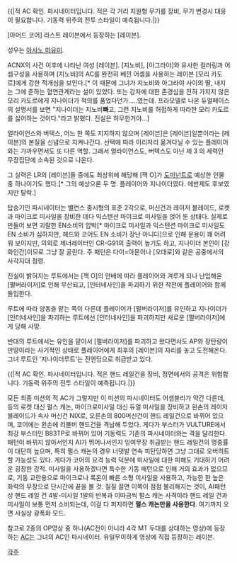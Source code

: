 {{|적 AC 확인. 파시네이터입니다.
적은 각 거리 지원형 무기를 장비, 무기 변경시 대응이 필요합니다.
기동력 위주의 전투 스타일이 예측됩니다.|}}

[아머드 코어] 라스트 레이븐에서 등장하는 [레이븐].

성우는 [[아사노 마유미]].

ACNX의 사건 이후에 나타난 여성 [레이븐]. 
[지노비], [아그라야]와 유사한 컬러링과 어셈구성을 사용하며 [지노비]의 AC를 완전히 베낀 어셈을 사용하는 레이븐 [모리 카도르]에게 강한 적개심을 보인다.[* 이 때문에 그녀가 지노비와 아그라야 사이의 딸, 내지는 그에 준하는 혈연관계라는 설이 있었다. 또는 강자에 대한 존경심을 전혀 가지지 않은 모리 카도르에게 지나이더가 적의를 품었다던가.....였는데. 프라모델로 나온 듀얼페이스의 설명서를 보면 "지나이더는 지노비'''빠'''고, 그런 지노비를 허접하게 따라한 모리 카도르를 싫어하는 것이다."라고 밝혔다. 진실은 허무한거야...] 

얼라이언스와 버텍스, 어느 한 쪽도 지지하지 않으며 [레이븐]은 [레이븐]일뿐이라는 [레이븐]의 본질을 신념으로 지켜나간다. 선택에 따라 이리저리 옮겨다닐 수 있는 플레이어와는 가까우면서도 또 다른 역할. 그래서 얼라이언스도, 버텍스도 아닌 제 3 의 세력인 무장집단에 소속된 것으로 나온다.

그 실력은 LR의 [레이븐]들 중에도 최상위에 해당해 [잭 O]가 [[도미넌트]]로 예상한 인물 중 하나이기도 했다.[* 그의 예상으론 두 명. 플레이어와 지나이더였다. 에반제도 후보였지만 탈락.] 

탑승기인 파시네이터는 밸런스 중시형의 표준 2각으로, 머신건과 레이저 블레이드, 로켓과 마이크로 미사일을 장비한 데다 익스텐션 마이크로 미사일을 얹어 둔 상태다. 실제로 만들어 보면 괴랄한 EN소비의 압박[* 마이크로 미사일과 익스텐션 마이크로 미사일도 EN 소비가 심하지만, 헤드와 코어도 EN 소비가 장난 아니다]으로 인해 운용이 꽤 어려워 보이지만, 의외로 제너레이터인 CR-G91의 출력이 높기도 하고, 지나이더 본인이 [강화인간]이므로 그냥 잘 굴린다. 주 패턴은 다이=아몬이나 [오대로]와 같은 공중에서의 사각지대 점령.


진실이 밝혀지는 루트에서는 [잭 O]의 안배에 따라 플레이어와 겨루게 되나 난입해온 [펄버라이저]로 인해 무산되고, [인터네사인]을 파괴하기 위한 작전에 플레이어와 함께 돌입한다. 

루트에 따라 양동을 맡는 쪽이 다른데 플레이어가 [펄버라이저]를 유인하고 지나이더가 [인터네사인]을 파괴하는 루트에선 [인터네사인]을 파괴하지만 새로운 [펄버라이저]에게 당해 사망. 

반대의 루트에서는 유인을 맡아서 [펄버라이저]를 파괴하고 왔다면서도 AP와 장탄량이 만땅이라는 사기적인 상태로 플레이어에게 최후의 [레이븐]의 자리를 놓고 도전해온다. 그녀 루트인 '지나이더루트'는 진엔딩으로 취급받고 있다. 


{{|적 AC 확인. 파시네이터입니다.
적은 핸드 레일건을 장비, 정면에서의 공격은 위험합니다.
기동력 위주의 전투 스타일이 예측됩니다.|}}

{{{#!html
<object width="480" height="385"><param name="movie" value="http://www.youtube.com/v/hirQvyEkxzI?fs=1&amp;hl=en_US"></param><param name="allowFullScreen" value="true"></param><param name="allowscriptaccess" value="always"></param><embed src="http://www.youtube.com/v/hirQvyEkxzI?fs=1&amp;hl=en_US" type="application/x-shockwave-flash" allowscriptaccess="always" allowfullscreen="true" width="480" height="385"></embed></object>
}}}

모든 최종 미션의 적 AC가 그렇지만 이 미션의 파시네이터도 어셈블리가 약간 다른데, 등의 로켓 대신 펄스 캐논, 마이크로미사일 대신 듀얼 미사일을 장비하고 왼손의 레이저 블레이드가 속사 머신건 NIX로, 오른손의 800머신건이 핸드 레일건으로 바뀌어 있으며, 코어에는 왼손에 리볼버 핸드건을 격납해 두었다. 게다가 부스터가 VULTURE에서 최강 부스터인 B83TP로 바뀌어 있어 기동력도 기존의 파시네이터와는 격을 달리한다.
패턴이 바뀌지 않아서인지 AI가 뛰어나서인지 잉여무장 취급받는 핸드 레일건의 명중률이 대단히 높으며, 특히 펄스 캐논의 경우 너댓발 연속 피탄당하면 그냥 그대로 오버히트할 가능성도 있다. 게다가 코어의 요격 능력 덕분에 미사일에 대한 피해도 기대하기 어려운 굉장한 강적. 미사일을 사용하겠다면 특수한 기동 패턴으로 인해 거의 효과가 없으므로, 기동 교란용으로 마이크로나 록온이 빠른 소형 미사일을 사용하고, 가능한 한 높은 화력의 무장으로 단시간에 끝을 볼 것. 질질 끌면 이쪽이 점점 불리해지는 것이, AI패턴상 핸드 레일 건 4발-미사일 1발의 반복과 이따금씩 펄스 캐논 사격이라 핸드 레일 건과 미사일이 보통 먼저 소비되는데, 이걸 다 퍼지하면 '''펄스 캐논만을 사용한다'''. 여기까지 오면 사실상 광폭화 모드.



참고로 2종의 OP영상 중 하나(AC전이 아니라 4각 MT 두대를 상대하는 영상)에 등장하는 [[AC]]는 그녀의 AC인 파시네이터. 유일무이하게 영상에 직접 등장하는 레이븐.
 
[[각주]]
